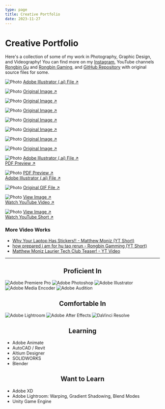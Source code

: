 ```yaml
---
type: page
title: Creative Portfolio
date: 2023-11-27
---
```


# Creative Portfolio

Here's a collection of some of my work in Photography, Graphic Design, and Videography! 
You can find more on my [Instagram](https://www.instagram.com/rongbin99/), YouTube channels [Rongbin Gu](https://www.youtube.com/@rongbin99) and [Rongbin Gaming](https://www.youtube.com/@rongbingaming), and [GitHub Repository](https://github.com/Rongbin99/creative-portfolio) with original source files for some.


<Image
  src="/images/vision-pro-poster-01.jpg"
  alt="Photo"
  width={1125}
  height={750}
  priority
  className="next-image"
/>
[Adobe Illustrator (.ai) File ↗ ](https://github.com/Rongbin99/creative-portfolio/blob/main/Adobe%20Illustrator/vision%20pro/vision-pro-poster.ai)

<Image
  src="/images/photo1.jpg"
  alt="Photo"
  width={1125}
  height={750}
  priority
  className="next-image"
/>
[Original Image ↗ ](https://github.com/Rongbin99/creative-portfolio/blob/main/Photography/IMG_20230921_185030.jpg)

<Image
  src="/images/photo2.jpg"
  alt="Photo"
  width={1125}
  height={750}
  priority
  className="next-image"
/>
[Original Image ↗ ](https://github.com/Rongbin99/creative-portfolio/blob/main/Photography/IMG_20231214_155315_d0d803.jpg)

<Image
  src="/images/photo3.jpg"
  alt="Photo"
  width={1125}
  height={750}
  priority
  className="next-image"
/>
[Original Image ↗ ](https://github.com/Rongbin99/creative-portfolio/blob/main/Photography/IMG_20231114_172841.jpg)

<Image
  src="/images/photo4.jpg"
  alt="Photo"
  width={1125}
  height={750}
  priority
  className="next-image"
/>
[Original Image ↗ ](https://github.com/Rongbin99/creative-portfolio/blob/main/Photography/IMG_20230603_212029.jpg)

<Image
  src="/images/photo5.jpg"
  alt="Photo"
  width={1125}
  height={750}
  priority
  className="next-image"
/>
[Original Image ↗ ](https://github.com/Rongbin99/creative-portfolio/blob/main/Photography/IMG_20231214_161949.jpg)

<Image
  src="/images/photo6.jpg"
  alt="Photo"
  width={1125}
  height={750}
  priority
  className="next-image"
/>
[Original Image ↗ ](https://github.com/Rongbin99/creative-portfolio/blob/main/Photography/IMG_20231007_205813.jpg)

<Image
  src="/images/photo7.jpg"
  alt="Photo"
  width={1125}
  height={750}
  priority
  className="next-image"
/>
[Original Image ↗ ](https://github.com/Rongbin99/creative-portfolio/blob/main/Photography/IMG_20231007_155101.jpg)

<Image
  src="/images/Phone Cover Printout - Default.png"
  alt="Photo"
  width={1125}
  height={750}
  priority
  className="next-image"
/>
[Adobe Illustrator (.ai) File ↗ ](https://github.com/Rongbin99/creative-portfolio/blob/main/Adobe%20Illustrator/phone%20case%20printouts/Phone%20Cover%20Printout%20-%20Default.ai)<br/>
[PDF Preview ↗ ](https://github.com/Rongbin99/creative-portfolio/blob/main/Adobe%20Illustrator/phone%20case%20printouts/Preview/Phone%20Cover%20Printout%20-%20Default.pdf)

<Image
  src="/images/Proof - 291630 - Hard Cover.png"
  alt="Photo"
  width={1125}
  height={750}
  priority
  className="next-image"
/>
[PDF Preview ↗ ](https://github.com/Rongbin99/creative-portfolio/blob/main/Adobe%20Illustrator/laurier_yearbook/Proof%20-%20291630%20-%20Hard%20Cover.pdf)<br/>
[Adobe Illustrator (.ai) File ↗ ](https://github.com/Rongbin99/creative-portfolio/tree/main/Adobe%20Illustrator/laurier_yearbook)

<Image
  src="/images/HuTaoWinkGIF.gif"
  alt="Photo"
  width={1125}
  height={750}
  priority
  className="next-image"
/>
[Original GIF File ↗ ](https://github.com/Rongbin99/creative-portfolio/blob/main/misc/HuTaoWinkGIF.gif)

<Image
  src="/images/T11.jpg"
  alt="Photo"
  width={1125}
  height={750}
  priority
  className="next-image"
/>
[View Image ↗ ](https://github.com/Rongbin99/creative-portfolio/blob/main/Adobe%20Illustrator/T11.jpg)<br/>
[Watch YouTube Video ↗ ](https://youtu.be/kAhpQyrFtl8?si=nV5p_AnesNCV3ehX)

<Image
  src="/images/T16.jpg"
  alt="Photo"
  width={1125}
  height={750}
  priority
  className="next-image"
/>
[View Image ↗ ](https://github.com/Rongbin99/creative-portfolio/blob/main/Adobe%20Illustrator/T16.jpg)<br/>
[Watch YouTube Short ↗ ](https://www.youtube.com/shorts/H31yRtRu3Nk)

### More Video Works

- [Why Your Laptop Has Stickers!! - Matthew Moniz (YT Short)](https://www.youtube.com/shorts/MhUPYyACnJg)
- [how prepared i am for hu tao rerun - Rongbin Gamming (YT Short)](https://www.youtube.com/shorts/nbQIKtAim2M)
- [Matthew Moniz Laurier Tech Club Teaser! - YT Video](https://www.youtube.com/watch?v=JMSOXudNRWU)

---

<h2 align="center">Proficient In</h2>
<p class="flex justify-center flex-wrap">
  <a><Image src="/images/adobe_premiere_pro_macos_bigsur_icon_189485.png" alt="Adobe Premiere Pro" height={50} width={50} priority className="next-image" style={{marginLeft: "10px"}}/></a>
  <a><Image src="/images/adobe_photoshop_macos_bigsur_icon_190436.png" alt="Adobe Photoshop" height={50} width={50} priority className="next-image" style={{marginLeft: "10px"}}/></a>
  <a><Image src="/images/adobe_illustrator_macos_bigsur_icon_190447.png" alt="Adobe Illustrator" height={50} width={50} priority className="next-image" style={{marginLeft: "10px"}}/></a>
  <a><Image src="/images/adobe_media_encoder_macos_bigsur_icon_190437.png" alt="Adobe Media Encoder" height={50} width={50} priority className="next-image" style={{marginLeft: "10px"}}/></a>
  <a><Image src="/images/adobe_audition_macos_bigsur_icon_190460.png" alt="Adobe Audition" height={50} width={50} priority className="next-image" style={{marginLeft: "10px"}}/></a>
</p>

<h2 align="center">Comfortable In</h2>
<p class="flex justify-center flex-wrap">
  <a><Image src="/images/adobe_lightroom_macos_bigsur_icon_190441.png" alt="Adobe Lightroom" height={50} width={50} priority className="next-image" style={{marginLeft: "10px"}}/></a>
  <a><Image src="/images/adobe_after_effects_macos_bigsur_icon_190464.png" alt="Adobe After Effects" height={50} width={50} priority className="next-image" style={{marginLeft: "10px"}}/></a>
  <a><Image src="/images/DaVinci_Resolve_Studio.png" alt="DaVinci Resolve" height={50} width={50} priority className="next-image" style={{marginLeft: "10px"}}/></a>
</p>

<h2 align="center">Learning</h2>

- Adobe Animate
- AutoCAD / Revit
- Altium Designer
- SOLIDWORKS
- Blender

<h2 align="center">Want to Learn</h2>

- Adobe XD
- Adobe Lightroom: Warping, Gradient Shadowing, Blend Modes
- Unity Game Engine
